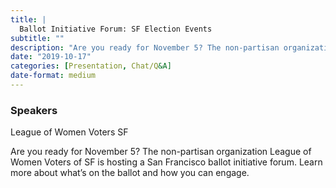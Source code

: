 ```yaml
---
title: |
  Ballot Initiative Forum: SF Election Events
subtitle: ""
description: "Are you ready for November 5? The non-partisan organization League of Women Voters of SF is hosting a San Francisco ballot initiative forum. "
date: "2019-10-17"
categories: [Presentation, Chat/Q&A]
date-format: medium 
---
```


### Speakers  
League of Women Voters SF

Are you ready for November 5? The non-partisan organization League of Women Voters of SF is hosting a San Francisco ballot initiative forum. Learn more about what’s on the ballot and how you can engage.

